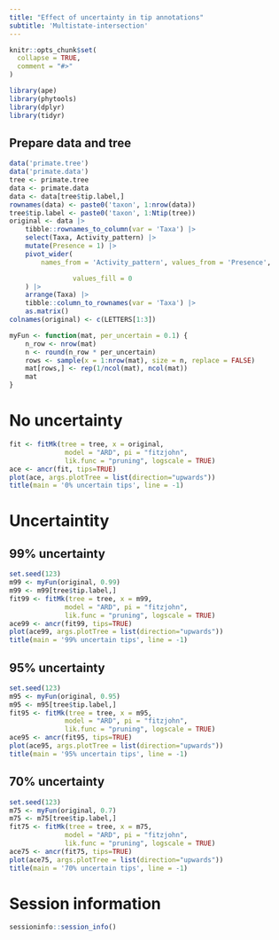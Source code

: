 ```yaml
---
title: "Effect of uncertainty in tip annotations"
subtitle: 'Multistate-intersection'
---
```


```r
knitr::opts_chunk$set(
  collapse = TRUE,
  comment = "#>"
)
```

```r
library(ape)
library(phytools)
library(dplyr)
library(tidyr)
```

## Prepare data and tree

```r
data('primate.tree')
data('primate.data')
tree <- primate.tree
data <- primate.data
data <- data[tree$tip.label,]
rownames(data) <- paste0('taxon', 1:nrow(data))
tree$tip.label <- paste0('taxon', 1:Ntip(tree))
original <- data |>
    tibble::rownames_to_column(var = 'Taxa') |>
    select(Taxa, Activity_pattern) |>
    mutate(Presence = 1) |>
    pivot_wider(
        names_from = 'Activity_pattern', values_from = 'Presence',

                values_fill = 0
    ) |>
    arrange(Taxa) |>
    tibble::column_to_rownames(var = 'Taxa') |>
    as.matrix()
colnames(original) <- c(LETTERS[1:3])

myFun <- function(mat, per_uncertain = 0.1) {
    n_row <- nrow(mat)
    n <- round(n_row * per_uncertain)
    rows <- sample(x = 1:nrow(mat), size = n, replace = FALSE)
    mat[rows,] <- rep(1/ncol(mat), ncol(mat))
    mat
}
```

# No uncertainty

```r
fit <- fitMk(tree = tree, x = original,
              model = "ARD", pi = "fitzjohn",
              lik.func = "pruning", logscale = TRUE)
ace <- ancr(fit, tips=TRUE)
plot(ace, args.plotTree = list(direction="upwards"))
title(main = '0% uncertain tips', line = -1)
```

# Uncertaintity

## 99% uncertainty

```r
set.seed(123)
m99 <- myFun(original, 0.99)
m99 <- m99[tree$tip.label,]
fit99 <- fitMk(tree = tree, x = m99,
              model = "ARD", pi = "fitzjohn",
              lik.func = "pruning", logscale = TRUE)
ace99 <- ancr(fit99, tips=TRUE)
plot(ace99, args.plotTree = list(direction="upwards"))
title(main = '99% uncertain tips', line = -1)
```

## 95% uncertainty

```r
set.seed(123)
m95 <- myFun(original, 0.95)
m95 <- m95[tree$tip.label,]
fit95 <- fitMk(tree = tree, x = m95,
              model = "ARD", pi = "fitzjohn",
              lik.func = "pruning", logscale = TRUE)
ace95 <- ancr(fit95, tips=TRUE)
plot(ace95, args.plotTree = list(direction="upwards"))
title(main = '95% uncertain tips', line = -1)

```

## 70% uncertainty

```r
set.seed(123)
m75 <- myFun(original, 0.7)
m75 <- m75[tree$tip.label,]
fit75 <- fitMk(tree = tree, x = m75,
              model = "ARD", pi = "fitzjohn",
              lik.func = "pruning", logscale = TRUE)
ace75 <- ancr(fit75, tips=TRUE)
plot(ace75, args.plotTree = list(direction="upwards"))
title(main = '70% uncertain tips', line = -1)
```

# Session information

```r
sessioninfo::session_info()
```


